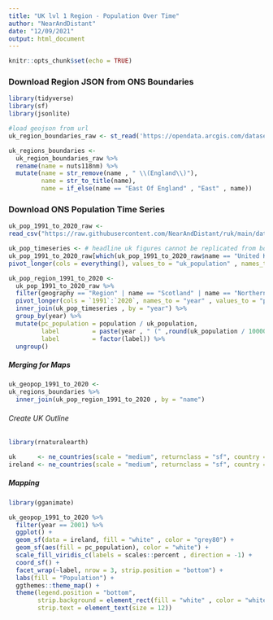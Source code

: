 ```yaml
---
title: "UK lvl 1 Region - Population Over Time"
author: "NearAndDistant"
date: "12/09/2021"
output: html_document
---
```


```r
knitr::opts_chunk$set(echo = TRUE)
```

### Download Region JSON from ONS Boundaries
```r
library(tidyverse)
library(sf)
library(jsonlite)

#load geojson from url
uk_region_boundaries_raw <- st_read('https://opendata.arcgis.com/datasets/01fd6b2d7600446d8af768005992f76a_3.geojson')

uk_regions_boundaries <- 
  uk_region_boundaries_raw %>% 
  rename(name = nuts118nm) %>% 
  mutate(name = str_remove(name , " \\(England\\)"), 
         name = str_to_title(name), 
         name = if_else(name == "East Of England" , "East" , name))

```

### Download ONS Population Time Series
```r

uk_pop_1991_to_2020_raw <-
read_csv("https://raw.githubusercontent.com/NearAndDistant/ruk/main/data_scripts/outputs/uk_pop_1991_to_2020.csv")

uk_pop_timeseries <- # headline uk figures cannot be replicated from bottom-up data therefore string these separate
uk_pop_1991_to_2020_raw[which(uk_pop_1991_to_2020_raw$name == "United Kingdom"),-1:-3] %>%
pivot_longer(cols = everything(), values_to = "uk_population" , names_to = "year")

uk_pop_region_1991_to_2020 <- 
  uk_pop_1991_to_2020_raw %>% 
  filter(geography == "Region" | name == "Scotland" | name == "Northern Ireland" | name == "Wales") %>%
  pivot_longer(cols = `1991`:`2020`, names_to = "year" , values_to = "population") %>%
  inner_join(uk_pop_timeseries , by = "year") %>%
  group_by(year) %>%
  mutate(pc_population = population / uk_population,
         label         = paste(year , " (" ,round(uk_population / 1000000,2) , "m)", sep = ""),
         label         = factor(label)) %>%
  ungroup()

```

##### Merging for Maps
```r

uk_geopop_1991_to_2020 <- 
uk_regions_boundaries %>%
  inner_join(uk_pop_region_1991_to_2020 , by = "name")

```

###### Create UK Outline
```r
library(rnaturalearth)

uk      <- ne_countries(scale = "medium", returnclass = "sf", country = "United Kingdom")
ireland <- ne_countries(scale = "medium", returnclass = "sf", country = "Ireland")

```

##### Mapping
```r
library(gganimate)

uk_geopop_1991_to_2020 %>%
  filter(year == 2001) %>%
  ggplot() +
  geom_sf(data = ireland, fill = "white" , color = "grey80") +
  geom_sf(aes(fill = pc_population), color = "white") +
  scale_fill_viridis_c(labels = scales::percent , direction = -1) +
  coord_sf() +
  facet_wrap(~label, nrow = 3, strip.position = "bottom") +
  labs(fill = "Population") +
  ggthemes::theme_map() +
  theme(legend.position = "bottom", 
        strip.background = element_rect(fill = "white" , color = "white"),
        strip.text = element_text(size = 12))

```

